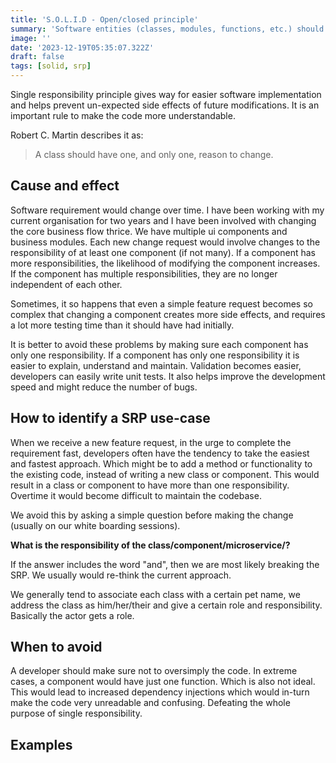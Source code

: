 ```yaml
---
title: 'S.O.L.I.D - Open/closed principle'
summary: 'Software entities (classes, modules, functions, etc.) should be open for extension, but closed for modification.'
image: ''
date: '2023-12-19T05:35:07.322Z'
draft: false
tags: [solid, srp]
---
```


Single responsibility principle gives way for easier software implementation and helps prevent un-expected side effects of future modifications. It is an important rule to make the code more understandable.

Robert C. Martin describes it as:
> A class should have one, and only one, reason to change.

## Cause and effect
Software requirement would change over time. I have been working with my current organisation for two years and I have been involved with changing the core business flow thrice. We have multiple ui components and business modules. Each new change request would involve changes to the responsibility of at least one component (if not many). If a component has more responsibilities, the likelihood of modifying the component increases. If the component has multiple responsibilities, they are no longer independent of each other.

Sometimes, it so happens that even a simple feature request becomes so complex that changing a component creates more side effects, and requires a lot more testing time than it should have had initially.

It is better to avoid these problems by making sure each component has only one responsibility. If a component has only one responsibility it is easier to explain, understand and maintain. Validation becomes easier, developers can easily write unit tests. It also helps improve the development speed and might reduce the number of bugs.

## How to identify a SRP use-case
When we receive a new feature request, in the urge to complete the requirement fast, developers often have the tendency to take the easiest and fastest approach. Which might be to add a method or functionality to the existing code, instead of writing a new class or component. This would result in a class or component to have more than one responsibility. Overtime it would become difficult to maintain the codebase.

We avoid this by asking a simple question before making the change (usually on our white boarding sessions).

**What is the responsibility of the class/component/microservice/?**

If the answer includes the word "and", then we are most likely breaking the SRP. We usually would re-think the current approach.

We generally tend to associate each class with a certain pet name, we address the class as him/her/their and give a certain role and responsibility. Basically the actor gets a role.

## When to avoid
A developer should make sure not to oversimply the code. In extreme cases, a component would have just one function. Which is also not ideal. This would lead to increased dependency injections which would in-turn make the code very unreadable and confusing. Defeating the whole purpose of single responsibility.

## Examples
